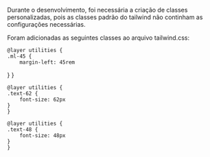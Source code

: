 Durante o desenvolvimento, foi necessária a criação de classes personalizadas, pois as classes padrão
do tailwind não continham as configurações necessárias.

Foram adicionadas as seguintes classes ao arquivo tailwind.css:

    @layer utilities {
    .ml-45 {
        margin-left: 45rem
  }
}

    @layer utilities {
    .text-62 {
        font-size: 62px
    }
    }

    @layer utilities {
    .text-48 {
        font-size: 48px
    }
    }